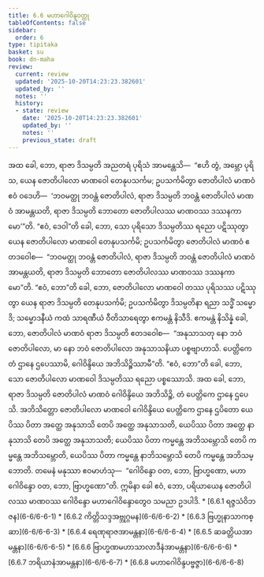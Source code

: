 ```yaml
---
title: 6.6 မဟာဂေါဝိန္ဒဝတ္ထု
tableOfContents: false
sidebar:
  order: 6
type: tipitaka
basket: su
book: dn-maha
review:
  current: review
  updated: '2025-10-20T14:23:23.382601'
  updated_by: ''
  notes: ''
  history:
  - state: review
    date: '2025-10-20T14:23:23.382601'
    updated_by: ''
    notes: ''
    previous_state: draft
---
```



<DynamicBreadcrumb />


<ReviewStatus review={frontmatter.review} showDetails={true} />

<HypothesisAnnotation frontmatter={frontmatter} />

<Division number="305" book="dn-maha" e="ch" v="7" p="186">

<Paragraph number="686" book="dn-maha">
အထ ခေါ, ဘော, ရာဇာ ဒိသမ္ပတိ အညတရံ ပုရိသံ အာမန္တေသိ—  “ဧဟိ တွံ, အမ္ဘော ပုရိသ, ယေန ဇောတိပါလော မာဏဝေါ တေနုပသင်္ကမ; ဥပသင်္ကမိတွာ ဇောတိပါလံ မာဏဝံ ဧဝံ ဝဒေဟိ—  ‘ဘဝမတ္ထု ဘဝန္တံ ဇောတိပါလံ, ရာဇာ ဒိသမ္ပတိ ဘဝန္တံ ဇောတိပါလံ မာဏဝံ အာမန္တယတိ, ရာဇာ ဒိသမ္ပတိ ဘောတော ဇောတိပါလဿ မာဏဝဿ ဒဿနကာမော’”တိ. “ဧဝံ, ဒေဝါ”တိ ခေါ, ဘော, သော ပုရိသော ဒိသမ္ပတိဿ ရညော ပဋိဿုတွာ ယေန ဇောတိပါလော မာဏဝေါ တေနုပသင်္ကမိ; ဥပသင်္ကမိတွာ ဇောတိပါလံ မာဏဝံ ဧတဒဝေါစ—  “ဘဝမတ္ထု ဘဝန္တံ ဇောတိပါလံ, ရာဇာ ဒိသမ္ပတိ ဘဝန္တံ ဇောတိပါလံ မာဏဝံ အာမန္တယတိ, ရာဇာ ဒိသမ္ပတိ ဘောတော ဇောတိပါလဿ မာဏဝဿ ဒဿနကာမော”တိ. “ဧဝံ, ဘော”တိ ခေါ, ဘော, ဇောတိပါလော မာဏဝေါ တဿ ပုရိသဿ ပဋိဿုတွာ ယေန ရာဇာ ဒိသမ္ပတိ တေနုပသင်္ကမိ; ဥပသင်္ကမိတွာ ဒိသမ္ပတိနာ ရညာ သဒ္ဓိံ သမ္မောဒိ; သမ္မောဒနီယံ ကထံ သာရဏီယံ ဝီတိသာရေတွာ ဧကမန္တံ နိသီဒိ. ဧကမန္တံ နိသိန္နံ ခေါ, ဘော, ဇောတိပါလံ မာဏဝံ ရာဇာ ဒိသမ္ပတိ ဧတဒဝေါစ—  “အနုသာသတု နော ဘဝံ ဇောတိပါလော, မာ နော ဘဝံ ဇောတိပါလော အနုသာသနိယာ ပစ္စဗျာဟာသိ. ပေတ္တိကေ တံ ဌာနေ ဌပေဿာမိ, ဂေါဝိန္ဒိယေ အဘိသိဉ္စိဿာမီ”တိ. “ဧဝံ, ဘော”တိ ခေါ, ဘော, သော ဇောတိပါလော မာဏဝေါ ဒိသမ္ပတိဿ ရညော ပစ္စဿောသိ. အထ ခေါ, ဘော, ရာဇာ ဒိသမ္ပတိ ဇောတိပါလံ မာဏဝံ ဂေါဝိန္ဒိယေ အဘိသိဉ္စိ, တံ ပေတ္တိကေ ဌာနေ ဌပေသိ. အဘိသိတ္တော ဇောတိပါလော မာဏဝေါ ဂေါဝိန္ဒိယေ ပေတ္တိကေ ဌာနေ ဌပိတော ယေပိဿ ပိတာ အတ္ထေ အနုသာသိ တေပိ အတ္ထေ အနုသာသတိ, ယေပိဿ ပိတာ အတ္ထေ နာနုသာသိ တေပိ အတ္ထေ အနုသာသတိ; ယေပိဿ ပိတာ ကမ္မန္တေ အဘိသမ္ဘောသိ တေပိ ကမ္မန္တေ အဘိသမ္ဘောတိ, ယေပိဿ ပိတာ ကမ္မန္တေ နာဘိသမ္ဘောသိ တေပိ ကမ္မန္တေ အဘိသမ္ဘောတိ. တမေနံ မနုဿာ ဧဝမာဟံသု—  “ဂေါဝိန္ဒော ဝတ, ဘော, ဗြာဟ္မဏော, မဟာဂေါဝိန္ဒော ဝတ, ဘော, ဗြာဟ္မဏော”တိ. ဣမိနာ ခေါ ဧဝံ, ဘော, ပရိယာယေန ဇောတိပါလဿ မာဏဝဿ ဂေါဝိန္ဒော မဟာဂေါဝိန္ဒောတွေဝ သမညာ ဥဒပါဒိ.

</Paragraph>
</Division>

<TableOfContents book="dn-maha" section="6.6">
* [6.6.1 ရဇ္ဇသံဝိဘဇန](6-6/6-6-1)
* [6.6.2 ကိတ္တိသဒ္ဒအဗ္ဘုဂ္ဂမန](6-6/6-6-2)
* [6.6.3 ဗြဟ္မုနာသာကစ္ဆာ](6-6/6-6-3)
* [6.6.4 ရေဏုရာဇအာမန္တနာ](6-6/6-6-4)
* [6.6.5 ဆခတ္တိယအာမန္တနာ](6-6/6-6-5)
* [6.6.6 ဗြာဟ္မဏမဟာသာလာဒီနံအာမန္တနာ](6-6/6-6-6)
* [6.6.7 ဘရိယာနံအာမန္တနာ](6-6/6-6-7)
* [6.6.8 မဟာဂေါဝိန္ဒပဗ္ဗဇ္ဇာ](6-6/6-6-8)
</TableOfContents>